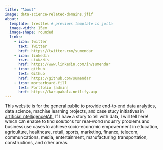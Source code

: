 ```yaml
---
title: "About"
image: data-science-related-domains.jfif
about:
  template: trestles # previous template is jolla
  image-width: 15em
  image-shape: rounded
  links:
    - icon: twitter
      text: Twitter
      href: https://twitter.com/sumendar
    - icon: linkedin
      text: LinkedIn
      href: https://www.linkedin.com/in/sumendar
    - icon: github
      text: Github
      href: https://github.com/sumendar
    - icon: mortarboard-fill
      text: Portfolio [admin]
      href: https://karupakala.netlify.app
---
```


This website is for the general public to provide end-to-end data analytics, data science, machine learning projects, and case study initiatives in <a href="https://www.psa.gov.in/technology-frontiers/artificial-intelligence-ai-enabled-technologies/261" target="_blank">artificial intelligence(AI)</a>, If I have a story to tell with data, I will tell here! which can enable to find solutions for real-world industry problems and business use cases to achieve socio-economic empowerment in education, agriculture, healthcare, retail, sports, marketing, finance, telecom, communications, media, entertainment, manufacturing, transportation, constructions, and other areas.
